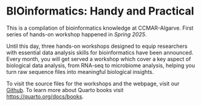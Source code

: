 # BIOinformatics: Handy and Practical {.unnumbered}

This is a compilation of bioinformatics knowledge at CCMAR-Algarve. First series of hands-on workshop happened in *Spring 2025*.

Until this day, three hands-on workshops designed to equip researchers with essential data analysis skills for bioinformatics have been announced.
Every month, you will get served a workshop which cover a key aspect of biological data analysis, from RNA-seq to microbiome analysis,
helping you turn raw sequence files into meaningful biological insights. 

To visit the source files for the workshops and the webpage, visit our [Github](https://github.com/Py-ualg/biohap).
To learn more about Quarto books visit <https://quarto.org/docs/books>.
